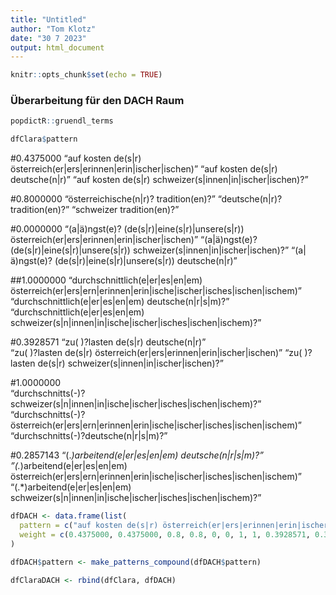 ```yaml
---
title: "Untitled"
author: "Tom Klotz"
date: "30 7 2023"
output: html_document
---
```


```r
knitr::opts_chunk$set(echo = TRUE)
```

### Überarbeitung für den DACH Raum

```r
popdictR::gruendl_terms

dfClara$pattern
```


#0.4375000
"auf kosten de(s|r) österreich(er|ers|erinnen|erin|ischer|ischen)"
"auf kosten de(s|r) deutsche(n|r)" 
"auf kosten de(s|r) schweizer(s|innen|in|ischer|ischen)?"                                                                                             

#0.8000000
"österreichische(n|r)? tradition(en)?"
"deutsche(n|r)? tradition(en)?"
"schweizer tradition(en)?"                                                                                                                            

#0.0000000
"(a|ä)ngst(e)? (de(s|r)|eine(s|r)|unsere(s|r)) österreich(er|ers|erinnen|erin|ischer|ischen)"
"(a|ä)ngst(e)? (de(s|r)|eine(s|r)|unsere(s|r)) schweizer(s|innen|in|ischer|ischen)?"
"(a|ä)ngst(e)? (de(s|r)|eine(s|r)|unsere(s|r)) deutsche(n|r)" 


##1.0000000 
"durchschnittlich(e|er|es|en|em) österreich(er|ers|ern|erinnen|erin|ische|ischer|isches|ischen|ischem)" 
"durchschnittlich(e|er|es|en|em) deutsche(n|r|s|m)?"
"durchschnittlich(e|er|es|en|em) schweizer(s|n|innen|in|ische|ischer|isches|ischen|ischem)?"

#0.3928571
"zu( )?lasten de(s|r) deutsche(n|r)"                                                                                                                  
"zu( )?lasten de(s|r) österreich(er|ers|erinnen|erin|ischer|ischen)"
"zu( )?lasten de(s|r) schweizer(s|innen|in|ischer|ischen)?"  

#1.0000000                                                       
"durchschnitts(-)?schweizer(s|n|innen|in|ische|ischer|isches|ischen|ischem)?"
"durchschnitts(-)?österreich(er|ers|ern|erinnen|erin|ische|ischer|isches|ischen|ischem)"
"durchschnitts(-)?deutsche(n|r|s|m)?"                                                                                                                 

#0.2857143
"(.*)arbeitend(e|er|es|en|em) deutsche(n|r|s|m)?"                                                                                                     
"(.*)arbeitend(e|er|es|en|em) österreich(er|ers|ern|erinnen|erin|ische|ischer|isches|ischen|ischem)"                                                  
"(.*)arbeitend(e|er|es|en|em) schweizer(s|n|innen|in|ische|ischer|isches|ischen|ischem)?"



```r
dfDACH <- data.frame(list(
  pattern = c("auf kosten de(s|r) österreich(er|ers|erinnen|erin|ischer|ischen)","auf kosten de(s|r) schweizer(s|innen|in|ischer|ischen)?","österreichische(n|r)? tradition(en)?", "schweizer tradition(en)?", "(a|ä)ngst(e)? (de(s|r)|eine(s|r)|unsere(s|r)) österreich(er|ers|erinnen|erin|ischer|ischen)","(a|ä)ngst(e)? (de(s|r)|eine(s|r)|unsere(s|r)) schweizer(s|innen|in|ischer|ischen)?","durchschnittlich(e|er|es|en|em) schweizer(s|n|innen|in|ische|ischer|isches|ischen|ischem)?","durchschnittlich(e|er|es|en|em) österreich(er|ers|ern|erinnen|erin|ische|ischer|isches|ischen|ischem)", "zu( )?lasten de(s|r) österreich(er|ers|erinnen|erin|ischer|ischen)", "zu( )?lasten de(s|r) schweizer(s|innen|in|ischer|ischen)?", "durchschnitts(-)?schweizer(s|n|innen|in|ische|ischer|isches|ischen|ischem)?", "durchschnitts(-)?österreich(er|ers|ern|erinnen|erin|ische|ischer|isches|ischen|ischem)", "(.*)arbeitend(e|er|es|en|em) österreich(er|ers|ern|erinnen|erin|ische|ischer|isches|ischen|ischem)", "(.*)arbeitend(e|er|es|en|em) schweizer(s|n|innen|in|ische|ischer|isches|ischen|ischem)?" ),
  weight = c(0.4375000, 0.4375000, 0.8, 0.8, 0, 0, 1, 1, 0.3928571, 0.3928571, 1, 1, 0.2857143, 0.2857143 ))
)

dfDACH$pattern <- make_patterns_compound(dfDACH$pattern)

dfClaraDACH <- rbind(dfClara, dfDACH)
```

